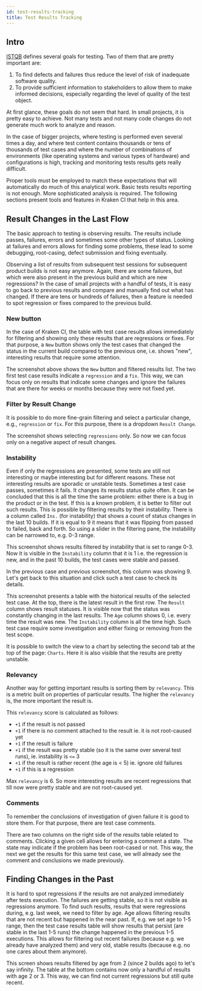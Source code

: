 ```yaml
---
id: test-results-tracking
title: Test Results Tracking
---
```




## Intro

[ISTQB](https://www.istqb.org/) defines several goals for testing. Two
of them that are pretty important are:

1. To find defects and failures thus reduce the level of risk of
inadequate software quality.
2. To provide sufficient information to stakeholders to allow them to
make informed decisions, especially regarding the level of quality of
the test object.

At first glance, these goals do not seem that hard. In small projects,
it is pretty easy to achieve. Not many tests and not many code changes
do not generate much work to analyze and reason.

In the case of bigger projects, where testing is performed even several
times a day, and where test content contains thousands or tens of
thousands of test cases and where the number of combinations of
environments (like operating systems and various types of hardware)
and configurations is high, tracking and monitoring tests results
gets really difficult.

Proper tools must be employed to match these expectations that will
automatically do much of this analytical work. Basic tests results
reporting is not enough. More sophisticated analysis is required. The
following sections present tools and features in Kraken CI that help in
this area.


## Result Changes in the Last Flow

The basic approach to testing is observing results. The results
include passes, failures, errors and sometimes some other types of
status.  Looking at failures and errors allows for finding some
problems, these lead to some debugging, root-casing, defect
submission and fixing eventually.


Observing a list of results from subsequent test sessions for
subsequent product builds is not easy anymore. Again, there are some
failures, but which were also present in the previous build and which
are new regressions? In the case of small projects with a handful of
tests, it is easy to go back to previous results and compare and
manually find out what has changed. If there are tens or hundreds of
failures, then a feature is needed to spot regression or fixes
compared to the previous build.


### New button

In the case of Kraken CI, the table with test case results allows
immediately for filtering and showing only these results that are
regressions or fixes. For that purpose, a `New` button shows only the
test cases that changed the status in the current build compared to
the previous one, i.e. shows "new", interesting results that require
some attention.

<Screen img="screen-tcr-tracking-new.png" />

The screenshot above shows the `New` button and filtered results list.
The two first test case results indicate a `regression` and a `fix`.
This way, we can focus only on results that indicate some changes and
ignore the failures that are there for weeks or months because they
were not fixed yet.

### Filter by Result Change

It is possible to do more fine-grain filtering and select a particular
change, e.g., `regression` or `fix`. For this purpose, there is a
dropdown `Result Change`.

<Screen img="screen-tcr-tracking-result-change.png" />

The screenshot shows selecting `regressions` only. So now we can focus
only on a negative aspect of result changes.

### Instability

Even if only the regressions are presented, some tests are still not
interesting or maybe interesting but for different reasons. These not
interesting results are sporadic or unstable tests. Sometimes a test
case passes, sometimes it fails. It changes its results status quite
often. It can be concluded that this is all the time the same problem:
either there is a bug in the product or in the test. If this is a
known problem, it is better to filter out such results. This is
possible by filtering results by their instability. There is a column
called `Ins.` (for instability) that shows a count of status changes
in the last 10 builds. If it is equal to 9 it means that it was
flipping from passed to failed, back and forth. So using a slider in
the filtering pane, the instability can be narrowed to, e.g. 0-3
range.

<Screen img="screen-tcr-tracking-instability.png" />

This screenshot shows results filtered by instability that is set to
range 0-3.  Now it is visible in the `Instability` column that it is 1
i.e. the regression is new, and in the past 10 builds, the test cases
were stable and passed.

In the previous case and previous screenshot, this column was
showing 9. Let's get back to this situation and click such
a test case to check its details.

<Screen img="screen-tcr-tracking-instability-history-table.png" />

This screenshot presents a table with the historical results of the
selected test case. At the top, there is the latest result in the
first row. The `Result` column shows result statuses. It is visible
now that the status was constantly changing in the last results. The
`Age` column shows 0, i.e. every time the result was new. The
`Instability` column is all the time high. Such test case require some
investigation and either fixing or removing from the test scope.

<Screen img="screen-tcr-tracking-instability-history-chart.png" />

It is possible to switch the view to a chart by selecting the second
tab at the top of the page: `Charts`. Here it is also visible that the
results are pretty unstable.

### Relevancy

Another way for getting important results is sorting them by
`relevancy`.  This is a metric built on properties of particular
results. The higher the `relevancy` is, the more important the result
is.

<Screen img="screen-tcr-tracking-relevancy.png" />

This `relevancy` score is calculated as follows:

- `+1` if the result is not passed
- `+1` if there is no comment attached to the result ie. it is not root-caused yet
- `+1` if the result is failure
- `+1` if the result was pretty stable (so it is the same over several test runs), ie. instability is `<=` 3
- `+1` if the result is rather recent (the age is < 5) ie. ignore old failures
- `+1` if this is a regression

Max `relevancy` is 6. So more interesting results are recent
regressions that till now were pretty stable and are not root-caused
yet.


### Comments

To remember the conclusions of investigation of given failure it is
good to store them. For that purpose, there are test case comments.

<Screen img="screen-run-test-results-comments-1.png" />

There are two columns on the right side of the results table related
to comments. Clicking a given cell allows for entering a comment a
state. The state may indicate if the problem has been root-cased or
not. This way, the next we get the results for this same test case, we
will already see the comment and conclusions we made previously.


## Finding Changes in the Past


It is hard to spot regressions if the results are not analyzed
immediately after tests execution. The failures are getting stable, so
it is not visible as regressions anymore. To find such results,
results that were regressions during, e.g. last week, we need to
filter by age. Age allows filtering results that are not recent but
happened in the near past. If, e.g. we set age to 1-5 range, then the
test case results table will show results that persist (are stable in
the last 1-5 runs) the change happened in the previous 1-5
executions. This allows for filtering out recent failures (because
e.g. we already have analyzed them) and very old, stable results
(because e.g. no one cares about them anymore).

<Screen img="screen-tcr-tracking-age.png" />

This screen shows results filtered by age from 2 (since 2 builds ago)
to let's say infinity. The table at the bottom contains now only a
handful of results with age 2 or 3. This way, we can find not current
regressions but still quite recent.
